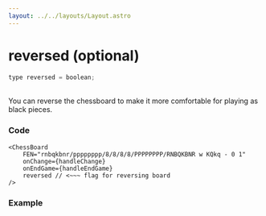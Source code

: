 ```yaml
---
layout: ../../layouts/Layout.astro
---
```



# reversed (optional)

```js
type reversed = boolean;
```
<br />
You can reverse the chessboard to make it more comfortable for playing as black pieces.

### Code
```tsx
<ChessBoard 
    FEN="rnbqkbnr/pppppppp/8/8/8/8/PPPPPPPP/RNBQKBNR w KQkq - 0 1"
    onChange={handleChange}
    onEndGame={handleEndGame}
    reversed // <~~~ flag for reversing board
/>
```

### Example
<div class="component-preview">
    <ChessBoardReversed client:load />
</div>
